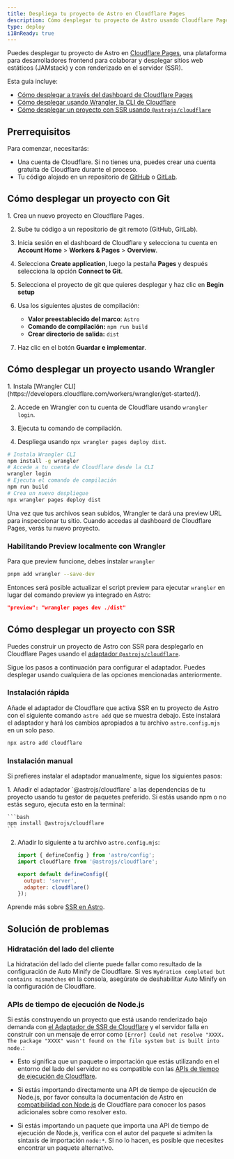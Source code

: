 ```yaml
---
title: Despliega tu proyecto de Astro en Cloudflare Pages
description: Cómo desplegar tu proyecto de Astro usando Cloudflare Pages.
type: deploy
i18nReady: true
---
```


Puedes desplegar tu proyecto de Astro en [Cloudflare Pages](https://pages.cloudflare.com/), una plataforma para desarrolladores frontend para colaborar y desplegar sitios web estáticos (JAMstack) y con renderizado en el servidor (SSR).

Esta guía incluye:

- [Cómo desplegar a través del dashboard de Cloudflare Pages](#cómo-desplegar-un-proyecto-con-git)
- [Cómo desplegar usando Wrangler, la CLI de Cloudflare](#cómo-desplegar-un-proyecto-usando-wrangler)
- [Cómo desplegar un proyecto con SSR usando `@astrojs/cloudflare`](#cómo-desplegar-un-proyecto-con-ssr)

## Prerrequisitos

Para comenzar, necesitarás:

- Una cuenta de Cloudflare. Si no tienes una, puedes crear una cuenta gratuita de Cloudflare durante el proceso.
- Tu código alojado en un repositorio de [GitHub](https://github.com/) o [GitLab](https://about.gitlab.com/).

## Cómo desplegar un proyecto con Git

<Steps>
1. Crea un nuevo proyecto en Cloudflare Pages.

2. Sube tu código a un repositorio de git remoto (GitHub, GitLab).

3. Inicia sesión en el dashboard de Cloudflare y selecciona tu cuenta en **Account Home** > **Workers & Pages** > **Overview**.

4. Selecciona **Create application**, luego la pestaña **Pages** y después selecciona la opción **Connect to Git**.

5. Selecciona el proyecto de git que quieres desplegar y haz clic en **Begin setup**

6. Usa los siguientes ajustes de compilación:

    - **Valor preestablecido del marco**: `Astro`
    - **Comando de compilación:** `npm run build`
    - **Crear directorio de salida:** `dist`

7. Haz clic en el botón **Guardar e implementar**.
</Steps>

## Cómo desplegar un proyecto usando Wrangler

<Steps>
1. Instala [Wrangler CLI](https://developers.cloudflare.com/workers/wrangler/get-started/).

2. Accede en Wrangler con tu cuenta de Cloudflare usando `wrangler login`.

3. Ejecuta tu comando de compilación.

4. Despliega usando `npx wrangler pages deploy dist`.
</Steps>

```bash
# Instala Wrangler CLI
npm install -g wrangler
# Accede a tu cuenta de Cloudflare desde la CLI
wrangler login
# Ejecuta el comando de compilación
npm run build
# Crea un nuevo despliegue
npx wrangler pages deploy dist
```

Una vez que tus archivos sean subidos, Wrangler te dará una preview URL para inspeccionar tu sitio. Cuando accedas al dashboard de Cloudflare Pages, verás tu nuevo proyecto.

### Habilitando Preview localmente con Wrangler

Para que preview funcione, debes instalar `wrangler`

```bash
pnpm add wrangler --save-dev
```

Entonces será posible actualizar el script preview para ejecutar `wrangler` en lugar del comando preview ya integrado en Astro:

```json title="package.json"
"preview": "wrangler pages dev ./dist"
```

## Cómo desplegar un proyecto con SSR

Puedes construir un proyecto de Astro con SSR para desplegarlo en Cloudflare Pages usando el [adaptador `@astrojs/cloudflare`](/es/guides/integrations-guide/cloudflare/).

Sigue los pasos a continuación para configurar el adaptador. Puedes desplegar usando cualquiera de las opciones mencionadas anteriormente.

### Instalación rápida

Añade el adaptador de Cloudflare que activa SSR en tu proyecto de Astro con el siguiente comando `astro add` que se muestra debajo. Este instalará el adaptador y hará los cambios apropiados a tu archivo `astro.config.mjs` en un solo paso.

```bash
npx astro add cloudflare
```
### Instalación manual

Si prefieres instalar el adaptador manualmente, sigue los siguientes pasos:

<Steps>
1. Añadir el adaptador `@astrojs/cloudflare` a las dependencias de tu proyecto usando tu gestor de paquetes preferido. Si estás usando npm o no estás seguro, ejecuta esto en la terminal:


    ```bash
    npm install @astrojs/cloudflare
    ```

2. Añadir lo siguiente a tu archivo `astro.config.mjs`:

    ```js title="astro.config.mjs" ins={2, 5-6}
    import { defineConfig } from 'astro/config';
    import cloudflare from '@astrojs/cloudflare';

    export default defineConfig({
      output: 'server',
      adapter: cloudflare()
    });
    ```
</Steps>

<ReadMore>Aprende más sobre [SSR en Astro](/es/guides/on-demand-rendering/).</ReadMore>

## Solución de problemas

### Hidratación del lado del cliente

La hidratación del lado del cliente puede fallar como resultado de la configuración de Auto Minify de Cloudflare. Si ves `Hydration completed but contains mismatches` en la consola, asegúrate de deshabilitar Auto Minify en la configuración de Cloudflare.

### APIs de tiempo de ejecución de Node.js

Si estás construyendo un proyecto que está usando renderizado bajo demanda con [el Adaptador de SSR de Cloudflare](/es/guides/integrations-guide/cloudflare/) y el servidor falla en construir con un mensaje de error como `[Error] Could not resolve "XXXX. The package "XXXX" wasn't found on the file system but is built into node.`:

- Esto significa que un paquete o importación que estás utilizando en el entorno del lado del servidor no es compatible con las [APIs de tiempo de ejecución de Cloudflare](https://developers.cloudflare.com/workers/runtime-apis/nodejs/).

- Si estás importando directamente una API de tiempo de ejecución de Node.js, por favor consulta la documentación de Astro en [compatibilidad con Node.js](/es/guides/integrations-guide/cloudflare/#compatibilidad-con-nodejs) de Cloudflare para conocer los pasos adicionales sobre como resolver esto.

- Si estás importando un paquete que importa una API de tiempo de ejecución de Node.js, verifica con el autor del paquete si admiten la sintaxis de importación `node:*`. Si no lo hacen, es posible que necesites encontrar un paquete alternativo.
